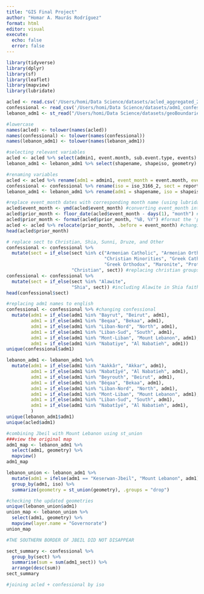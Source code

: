 ```yaml
---
title: "GIS Final Project"
author: "Homar A. Maurás Rodríguez"
format: html
editor: visual
execute: 
  echo: false
  error: false
---
```


```r
library(tidyverse)
library(dplyr)
library(sf)
library(leaflet)
library(mapview)
library(lubridate)
```

```r
acled <- read.csv('/Users/homi/Data Science/datasets/acled_aggregated_20060.csv')
confessional <- read_csv('/Users/homi/Data Science/datasets/adm1_confessional.csv')
lebanon_adm1 <- st_read("/Users/homi/Data Science/datasets/geoBoundaries-LBN-ADM1-all/geoBoundaries-LBN-ADM1.shp")
```

```r
#lowercase
names(acled) <- tolower(names(acled))
names(confessional) <- tolower(names(confessional))
names(lebanon_adm1) <- tolower(names(lebanon_adm1))

#selecting relevant variables
acled <- acled %>% select(admin1, event.month, sub.event.type, events)
lebanon_adm1 <- lebanon_adm1 %>% select(shapename, shapeiso, geometry)

#renaming variables
acled <- acled %>% rename(adm1 = admin1, event_month = event.month, event_type = sub.event.type)
confessional <- confessional %>% rename(iso = iso_3166_2, sect = reported_sect, adm1_sect = adm1_total)
lebanon_adm1 <- lebanon_adm1 %>% rename(adm1 = shapename, iso = shapeiso)

#replace event_month dates with corresponding month name (using lubridate)
acled$event_month <- ymd(acled$event_month) #converting event_month into date format
acled$prior_month <- floor_date(acled$event_month - days(1), "month") #adjust to the prior month by subtracting one day, then getting the first day of that month
acled$prior_month <- format(acled$prior_month, "%B, %Y") #format the 'prior_month' column as "Month, Year"
acled <- acled %>% relocate(prior_month, .before = event_month) #changing column order
head(acled$prior_month)
```

```r
# replace sect to Christian, Shia, Sunni, Druze, and Other
confessional <- confessional %>%
  mutate(sect = if_else(sect %in% c("Armenian Catholic", "Armenian Orthodox", 
                                    "Christian Minorities", "Greek Catholic", 
                                    "Greek Orthodox", "Maronite", "Protestant"), 
                        "Christian", sect)) #replacing christian groups into broader christian category
confessional <- confessional %>%
  mutate(sect = if_else(sect %in% "Alawite", 
                        "Shia", sect)) #including Alawite in Shia faith
head(confessional$sect)

#replacing adm1 names to english
confessional <- confessional %>% #changing confessional
  mutate(adm1 = if_else(adm1 %in% "Bayrut", "Beirut", adm1),
         adm1 = if_else(adm1 %in% "Beqaa", "Bekaa", adm1),
         adm1 = if_else(adm1 %in% "Liban-Nord", "North", adm1),
         adm1 = if_else(adm1 %in% "Liban-Sud", "South", adm1),
         adm1 = if_else(adm1 %in% "Mont-Liban", "Mount Lebanon", adm1),
         adm1 = if_else(adm1 %in% "Nabatiye", "Al Nabatieh", adm1)) 
unique(confessional$adm1)

lebanon_adm1 <- lebanon_adm1 %>%
  mutate(adm1 = if_else(adm1 %in% "Aakkâr", "Akkar", adm1),
         adm1 = if_else(adm1 %in% "Nabatîyé", "Al Nabatieh", adm1),
         adm1 = if_else(adm1 %in% "Beyrouth", "Beirut", adm1),
         adm1 = if_else(adm1 %in% "Béqaa", "Bekaa", adm1),
         adm1 = if_else(adm1 %in% "Liban-Nord", "North", adm1),
         adm1 = if_else(adm1 %in% "Mont-Liban", "Mount Lebanon", adm1),
         adm1 = if_else(adm1 %in% "Liban-Sud", "South", adm1),
         adm1 = if_else(adm1 %in% "Nabatîyé", "Al Nabatieh", adm1),
         )
unique(lebanon_adm1$adm1)
unique(acled$adm1)
```


```r
#combining Jbeil with Mount Lebanon using st_union
###view the original map
adm1_map <- lebanon_adm1 %>%
  select(adm1, geometry) %>%
  mapview()
adm1_map

lebanon_union <- lebanon_adm1 %>%
  mutate(adm1 = ifelse(adm1 == "Keserwan-Jbeil", "Mount Lebanon", adm1)) %>%
  group_by(adm1, iso) %>%
  summarize(geometry = st_union(geometry), .groups = "drop")

#checking the updated geometries
unique(lebanon_union$adm1)
union_map <- lebanon_union %>%
  select(adm1, geometry) %>%
  mapview(layer.name = "Governorate")
union_map 

#THE SOUTHERN BORDER OF JBEIL DID NOT DISAPPEAR
```


```r
sect_summary <- confessional %>%
  group_by(sect) %>%
  summarise(sum = sum(adm1_sect)) %>%
  arrange(desc(sum))
sect_summary 
```

```r
#joining acled + confessional by iso

```
